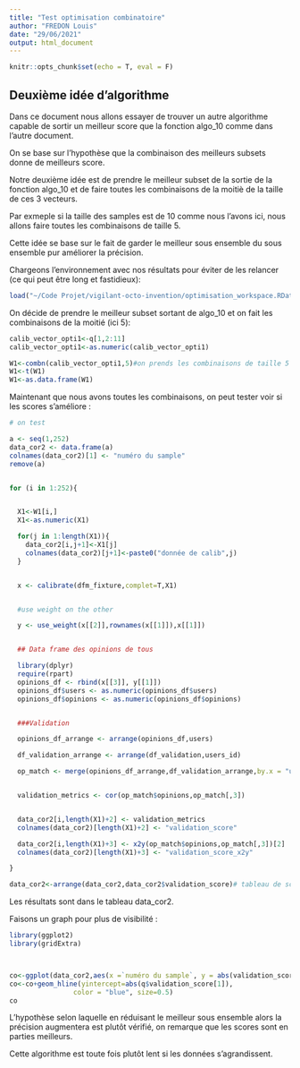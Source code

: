```yaml
---
title: "Test optimisation combinatoire"
author: "FREDON Louis"
date: "29/06/2021"
output: html_document
---
```


```r
knitr::opts_chunk$set(echo = T, eval = F)
```

## Deuxième idée d'algorithme

Dans ce document nous allons essayer de trouver un autre algorithme capable de sortir un meilleur score que la fonction algo_10 comme dans l'autre document.

On se base sur l'hypothèse que la combinaison des meilleurs subsets donne de meilleurs score.

Notre deuxième idée est de prendre le meilleur subset de la sortie de la fonction algo_10 et de faire toutes les combinaisons de la moitiè de la taille de ces 3 vecteurs.

Par exmeple si la taille des samples est de 10 comme nous l'avons ici, nous allons faire toutes les combinaisons de taille 5.

Cette idée se base sur le fait de garder le meilleur sous ensemble du sous ensemble pur améliorer la précision.


Chargeons l'environnement avec nos résultats pour éviter de les relancer (ce qui peut être long et fastidieux):

```r
load("~/Code Projet/vigilant-octo-invention/optimisation_workspace.RData")

```



On décide de prendre le meilleur subset sortant de algo_10 et on fait les combinaisons de la moitié (ici 5):

```r


calib_vector_opti1<-q[1,2:11]
calib_vector_opti1<-as.numeric(calib_vector_opti1)

W1<-combn(calib_vector_opti1,5)#on prends les combinaisons de taille 5
W1<-t(W1)
W1<-as.data.frame(W1)

```

Maintenant que nous avons toutes les combinaisons, on peut tester voir si les scores s'améliore :

```r
# on test

a <- seq(1,252)
data_cor2 <- data.frame(a)
colnames(data_cor2)[1] <- "numéro du sample"
remove(a)


for (i in 1:252){


  X1<-W1[i,]
  X1<-as.numeric(X1)

  for(j in 1:length(X1)){
    data_cor2[i,j+1]<-X1[j]
    colnames(data_cor2)[j+1]<-paste0("donnée de calib",j)
  }


  x <- calibrate(dfm_fixture,complet=T,X1)


  #use weight on the other

  y <- use_weight(x[[2]],rownames(x[[1]]),x[[1]])


  ## Data frame des opinions de tous

  library(dplyr)
  require(rpart)
  opinions_df <- rbind(x[[3]], y[[1]])
  opinions_df$users <- as.numeric(opinions_df$users)
  opinions_df$opinions <- as.numeric(opinions_df$opinions)


  ###Validation

  opinions_df_arrange <- arrange(opinions_df,users)

  df_validation_arrange <- arrange(df_validation,users_id)

  op_match <- merge(opinions_df_arrange,df_validation_arrange,by.x = "users",by.y = "users_id")


  validation_metrics <- cor(op_match$opinions,op_match[,3])


  data_cor2[i,length(X1)+2] <- validation_metrics
  colnames(data_cor2)[length(X1)+2] <- "validation_score"

  data_cor2[i,length(X1)+3] <- x2y(op_match$opinions,op_match[,3])[2]
  colnames(data_cor2)[length(X1)+3] <- "validation_score_x2y"

}

data_cor2<-arrange(data_cor2,data_cor2$validation_score)# tableau de score de l'idée 2
```

Les résultats sont dans le tableau data_cor2.

Faisons un graph pour plus de visibilité :

```r
library(ggplot2)
library(gridExtra)



co<-ggplot(data_cor2,aes(x =`numéro du sample`, y = abs(validation_score))) +geom_line()+geom_point()
co<-co+geom_hline(yintercept=abs(q$validation_score[1]), 
                color = "blue", size=0.5)
co

```



L'hypothèse selon laquelle en réduisant le meilleur sous ensemble alors la précision augmentera est plutôt vérifié, on remarque que les scores sont en parties meilleurs.

Cette algorithme est toute fois plutôt lent si les données s'agrandissent.


